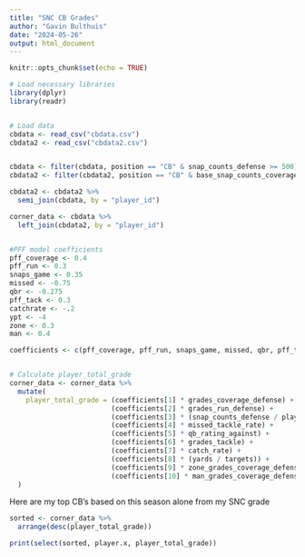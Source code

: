 ```yaml
---
title: "SNC CB Grades"
author: "Gavin Bulthuis"
date: "2024-05-26"
output: html_document
---
```


```r
knitr::opts_chunk$set(echo = TRUE)
```

\section {Data Loading}
```r
# Load necessary libraries
library(dplyr)
library(readr)


# Load data
cbdata <- read_csv("cbdata.csv")
cbdata2 <- read_csv("cbdata2.csv")


cbdata <- filter(cbdata, position == "CB" & snap_counts_defense >= 500)
cbdata2 <- filter(cbdata2, position == "CB" & base_snap_counts_coverage >= 312)

cbdata2 <- cbdata2 %>%
  semi_join(cbdata, by = "player_id")

corner_data <- cbdata %>%
  left_join(cbdata2, by = "player_id")


#PFF model coefficients
pff_coverage <- 0.4
pff_run <- 0.3
snaps_game <- 0.35
missed <- -0.75
qbr <- -0.275
pff_tack <- 0.3
catchrate <- -.2
ypt <- -4
zone <- 0.3
man <- 0.4

coefficients <- c(pff_coverage, pff_run, snaps_game, missed, qbr, pff_tack, catchrate, ypt, zone, man)


# Calculate player_total_grade
corner_data <- corner_data %>%
  mutate(
    player_total_grade = (coefficients[1] * grades_coverage_defense) +
                         (coefficients[2] * grades_run_defense) +
                         (coefficients[3] * (snap_counts_defense / player_game_count.x)) +
                         (coefficients[4] * missed_tackle_rate) +
                         (coefficients[5] * qb_rating_against) +
                         (coefficients[6] * grades_tackle) +
                         (coefficients[7] * catch_rate) +
                         (coefficients[8] * (yards / targets)) +
                         (coefficients[9] * zone_grades_coverage_defense) +
                         (coefficients[10] * man_grades_coverage_defense) 
  )

```

\section {Conclusions}

Here are my top CB's based on this season alone from my SNC grade
```r
sorted <- corner_data %>%
  arrange(desc(player_total_grade))

print(select(sorted, player.x, player_total_grade))
```
